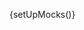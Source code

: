
{setUpMocks()}

<Meta
  title="Modular Checkout/Sub-components/Apple Pay"
  Components="justifi-apple-pay"
  of={Story}
/>

<Title />

---

Renders an Apple Pay button for eligible devices and orchestrates the Apple Pay flow. Designed to be used within `justifi-modular-checkout`.

## Props

<ArgTypes of={Story} />

## Events

- `applePayStarted`
- `applePayCompleted`
- `applePayCancelled`
- `applePayError`

### Event detail shapes

- `applePayCompleted`
  - Detail: `{ success: boolean; token?: IApplePayToken; paymentMethodId?: string; error?: any }`
- `applePayError`
  - Detail: `{ error: string; code: string }`
  - `code` values: `CONFIG_ERROR`, `NOT_SUPPORTED`, `NOT_AVAILABLE`, `INITIALIZATION_ERROR`, `PAYMENT_FAILED`

### Listening for events

```ts
const applePay = document.querySelector('justifi-apple-pay');

applePay.addEventListener(
  'applePayError',
  (event: CustomEvent<{ error: string; code: string }>) => {
    console.error('Apple Pay error', event.detail.error, event.detail.code);
  }
);

applePay.addEventListener(
  'applePayCompleted',
  (event: CustomEvent<{ success: boolean; paymentMethodId?: string }>) => {
    if (event.detail.success) {
      console.log('Apple Pay tokenized', event.detail.paymentMethodId);
    }
  }
);
```

## Example

<ComponentBox>
  <justifi-modular-checkout auth-token="123abc" checkout-id="cho_123">
    <justifi-apple-pay />
  </justifi-modular-checkout>
</ComponentBox>
